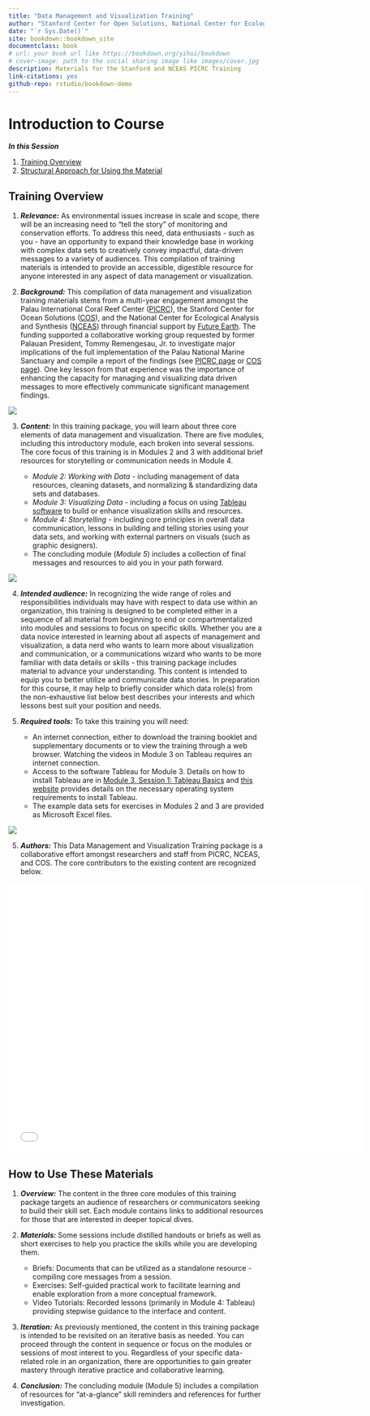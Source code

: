 ```yaml
--- 
title: "Data Management and Visualization Training"
author: "Stanford Center for Open Solutions, National Center for Ecological Analysis and Synthesis"
date: "`r Sys.Date()`"
site: bookdown::bookdown_site
documentclass: book
# url: your book url like https://bookdown.org/yihui/bookdown
# cover-image: path to the social sharing image like images/cover.jpg
description: Materials for the Stanford and NCEAS PICRC Training
link-citations: yes
github-repo: rstudio/bookdown-demo
---
```


# Introduction to Course

***In this Session***

1. [Training Overview](#training-overview)
2. [Structural Approach for Using the Material](#how-to-use-these-materials)

## Training Overview

1. ***Relevance:*** As environmental issues increase in scale and scope, there will be an increasing need to “tell the story” of monitoring and conservation efforts. To address this need, data enthusiasts - such as you - have an opportunity to expand their knowledge base in working with complex data sets to creatively convey impactful, data-driven messages to a variety of audiences. This compilation of training materials is intended to provide an accessible, digestible resource for anyone interested in any aspect of data management or visualization.

2. ***Background:*** This compilation of data management and visualization training materials stems from a multi-year engagement amongst the Palau International Coral Reef Center ([PICRC](https://picrc.org/picrcpage/)), the Stanford Center for Ocean Solutions ([COS](https://oceansolutions.stanford.edu/)), and the National Center for Ecological Analysis and Synthesis ([NCEAS](https://www.nceas.ucsb.edu/)) through financial support by [Future Earth](https://futureearth.org/). The funding supported a collaborative working group requested by former Palauan President, Tommy Remengesau, Jr. to investigate major implications of the full implementation of the Palau National Marine Sanctuary and compile a report of the findings (see [PICRC page](https://picrc.org/picrcpage/palau-national-marine-sanctuary/) or [COS page](https://oceansolutions.stanford.edu/pnms-report)). One key lesson from that experience was the importance of enhancing the capacity for managing and visualizing data driven messages to more effectively communicate significant management findings.

![](images/PNMS_Report_Cover.png)

3. ***Content:*** In this training package, you will learn about three core elements of data management and visualization. There are five modules, including this introductory module, each broken into several sessions. The core focus of this training is in Modules 2 and 3 with additional brief resources for storytelling or communication needs in Module 4.

    - *Module 2: Working with Data* - including management of data resources, cleaning datasets, and normalizing & standardizing data sets and databases.
    - *Module 3: Visualizing Data* - including a focus on using [Tableau software](https://www.tableau.com/) to build or enhance visualization skills and resources.
    - *Module 4: Storytelling* - including core principles in overall data communication, lessons in building and telling stories using your data sets, and working with external partners on visuals (such as graphic designers).
    - The concluding module (*Module 5*) includes a collection of final messages and resources to aid you in your path forward.
    
![](images/Content_Overview_Intro.png)

4. ***Intended audience:*** In recognizing the wide range of roles and responsibilities individuals may have with respect to data use within an organization, this training is designed to be completed either in a sequence of all material from beginning to end or compartmentalized into modules and sessions to focus on specific skills. Whether you are a data novice interested in learning about all aspects of management and visualization, a data nerd who wants to learn more about visualization and communication, or a communications wizard who wants to be more familiar with data details or skills - this training package includes material to advance your understanding. This content is intended to equip you to better utilize and communicate data stories. In preparation for this course, it may help to briefly consider which data role(s) from the non-exhaustive list below best describes your interests and which lessons best suit your position and needs. 

5. ***Required tools:*** To take this training you will need:

    - An internet connection, either to download the training booklet and supplementary documents or to view the training through a web browser. Watching the videos in Module 3 on Tableau requires an internet connection.
    - Access to the software Tableau for Module 3. Details on how to install Tableau are in [Module 3, Session 1: Tableau Basics](https://nceas.github.io/data-training-picrc-cos/visualizing-data.html#tableau-basics) and [this website](https://www.tableau.com/products/techspecs#desktop) provides details on the necessary operating system requirements to install Tableau.
    - The example data sets for exercises in Modules 2 and 3 are provided as Microsoft Excel files.


![](images/Data_Roles.png)

5. ***Authors:*** This Data Management and Visualization Training package is a collaborative effort amongst researchers and staff from PICRC, NCEAS, and COS. The core contributors to the existing content are recognized below.

<iframe width="700" height="532" src="files/Intro_data_training_authors.pdf" frameborder="0" allowfullscreen></iframe>

## How to Use These Materials

1. ***Overview:*** The content in the three core modules of this training package targets an audience of researchers or communicators seeking to build their  skill set. Each module contains links to additional resources for those that are interested in deeper topical dives.

2. ***Materials:*** Some sessions include distilled handouts or briefs as well as short exercises to help you practice the skills while you are developing them.

    - Briefs: Documents that can be utilized as a standalone resource - compiling core messages from a session.
    - Exercises: Self-guided practical work to facilitate learning and enable exploration from a more conceptual framework. 
    - Video Tutorials: Recorded lessons (primarily in Module 4: Tableau) providing stepwise guidance to the interface and content.
    

6. ***Iteration:*** As previously mentioned, the content in this training package is intended to be revisited on an iterative basis as needed. You can proceed through the content in sequence or focus on the modules or sessions of most interest to you. Regardless of your specific data-related role in an organization, there are opportunities to gain greater mastery through iterative practice and collaborative learning.

7. ***Conclusion:*** The concluding module (Module 5) includes a compilation of resources for “at-a-glance” skill reminders and references for further investigation.
